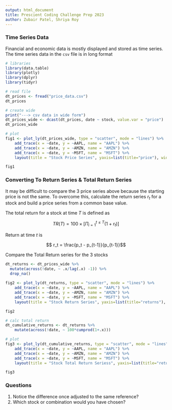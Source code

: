 ```yaml
---
output: html_document
title: Prescient Coding Challenge Prep 2023
author: Zubair Patel, Shriya Roy
---
```


### Time Series Data

Financial and economic data is mostly displayed and stored as time series. The time series data in the `csv` file is in long format

```r
# libraries
library(data.table)
library(plotly)
library(dplyr)
library(tidyr)

# read file
dt_prices <- fread("price_data.csv")
dt_prices
```

```r
# create wide
print("---> csv data in wide form")
dt_prices_wide <- dcast(dt_prices, date ~ stock, value.var = "price")
dt_prices_wide
```

```r
# plot
fig1 <- plot_ly(dt_prices_wide, type = "scatter", mode = "lines") %>%
    add_trace(x = ~date, y = ~AAPL, name = "AAPL") %>%
    add_trace(x = ~date, y = ~AMZN, name = "AMZN") %>%
    add_trace(x = ~date, y = ~MSFT, name = "MSFT") %>%
    layout(title = "Stock Price Series", yaxis=list(title="price"), width = 1000)

fig1
```

### Converting To Return Series & Total Return Series

It may be difficult to compare the 3 price series above because the starting price is not the same. To overcome this, calculate the return series $r_t$ for a stock and build a price series from a common base value.

The total return for a stock at time $T$ is defined as

$$ TR(T) = 100 \times \Big[ \Pi_{i=1}^{t\leq T}  \big( 1 + r_{t} \big)\Big]$$

Return at time $t$ is

$$ r_t = \frac{p_t - p_{t-1}}{p_{t-1}}$$

Compare the Total Return series for the 3 stocks

```r
dt_returns <- dt_prices_wide %>% 
  mutate(across(!date, ~ .x/lag(.x) -1)) %>% 
  drop_na()
  
fig2 <- plot_ly(dt_returns, type = "scatter", mode = "lines") %>%
    add_trace(x = ~date, y = ~AAPL, name = "AAPL") %>%
    add_trace(x = ~date, y = ~AMZN, name = "AMZN") %>%
    add_trace(x = ~date, y = ~MSFT, name = "MSFT") %>%
    layout(title = "Stock Return Series", yaxis=list(title="returns"), width = 1000)

fig2
```

```r

# calc total return
dt_cumulative_returns <- dt_returns %>% 
    mutate(across(!date, ~ 100*cumprod(1+.x)))

# plot
fig3 <- plot_ly(dt_cumulative_returns, type = "scatter", mode = "lines") %>%
    add_trace(x = ~date, y = ~AAPL, name = "AAPL") %>%
    add_trace(x = ~date, y = ~AMZN, name = "AMZN") %>%
    add_trace(x = ~date, y = ~MSFT, name = "MSFT") %>%
    layout(title = "Stock Total Return Seriess", yaxis=list(title="returns"), width = 1000)

fig3

```

### Questions

1. Notice the difference once adjusted to the same reference?
2. Which stock or combination would you have chosen?
